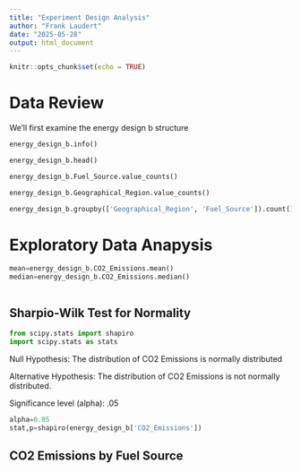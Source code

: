 ```yaml
---
title: "Experiment Design Analysis"
author: "Frank Laudert"
date: "2025-05-28"
output: html_document
---
```


```r
knitr::opts_chunk$set(echo = TRUE)
```


# Data Review

We’ll first examine the energy design b structure

```python


energy_design_b.info()

```



```python

energy_design_b.head()


```



```python


energy_design_b.Fuel_Source.value_counts()


```



```python



energy_design_b.Geographical_Region.value_counts()


```


```python


energy_design_b.groupby(['Geographical_Region', 'Fuel_Source']).count()


```


# Exploratory Data Anapysis

```python


mean=energy_design_b.CO2_Emissions.mean()
median=energy_design_b.CO2_Emissions.median()



```


## Sharpio-Wilk Test for Normality



```python


from scipy.stats import shapiro
import scipy.stats as stats


```


Null Hypothesis: The distribution of CO2 Emissions is normally distributed

Alternative Hypothesis: The distribution of CO2 Emissions is not normally distributed.

Significance level (alpha): .05


```python




alpha=0.05
stat,p=shapiro(energy_design_b['CO2_Emissions'])


```



## CO2 Emissions by Fuel Source


```python





```



```python





```


